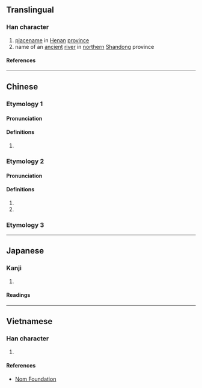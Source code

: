 {{character info}}
==Translingual==

===Han character===
{{Han char|rn=85|rad=水|as=11|sn=14|four=36193|canj=EWVF|ids=⿰氵累}}

# [[placename]] in [[Henan]] [[province]]
# name of an [[ancient]] [[river]] in [[northern]] [[Shandong]] province

====References====
{{Han ref|kx=0647.050|dkj=18169|dj=1057.030|hdz=31723.090|uh=6F2F}}

----

==Chinese==
{{zh-forms}}

===Etymology 1===

====Pronunciation====
{{zh-pron
|m=luò
|c=lok3
|w=5loq
|mc=
|oc=
|ma=
|cat=pn
}}

====Definitions====
{{zh-hanzi}}

# {{zh-only|漯河}}

===Etymology 2===

====Pronunciation====
{{zh-pron
|m=tà
|c=taap3
|mc=y
|oc=y
|ma=
|cat=pn
}}

====Definitions====
{{zh-hanzi}}

# {{zh-used in|漯漯}}
# {{zh-used in|滀漯}}

===Etymology 3===
{{zh-see|濕||wet; an ancient river in Shandong}}
----

==Japanese==

===Kanji===
{{ja-kanji|grade=|rs=水11}}

# {{rfdef|ja|sort=水11}}

====Readings====
{{ja-readings
|on=とう, るい
}}

----

==Vietnamese==

===Han character===
{{vi-readings|rs=水11|reading=nhoè, tháp}}

# {{rfdef|vi|sort=水11}}

====References====
*[http://nomfoundation.org/common/nom_details.php?codepoint=6f2f Nom Foundation]